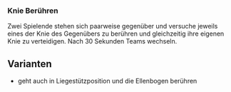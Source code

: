 ### Knie Berühren

Zwei Spielende stehen sich paarweise gegenüber und versuche jeweils eines der Knie des Gegenübers zu berühren und gleichzeitig ihre eigenen Knie zu verteidigen. Nach 30 Sekunden Teams wechseln.

:::{.callout-tip}
## Varianten
- geht auch in Liegestützposition und die Ellenbogen berühren
:::
